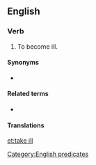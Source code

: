 ==English==

===Verb===
{{head|en|verb|head=[[take]] [[ill]]}}

# {{context|intransitive|idiomatic|lang=en}} To become ill.

====Synonyms====
* {{l|en|take sick}}

====Related terms====
* {{l|en|be taken ill}}

====Translations====
{{trans-see|to become ill|take sick}}

[[Category:English predicates]]

[[et:take ill]]